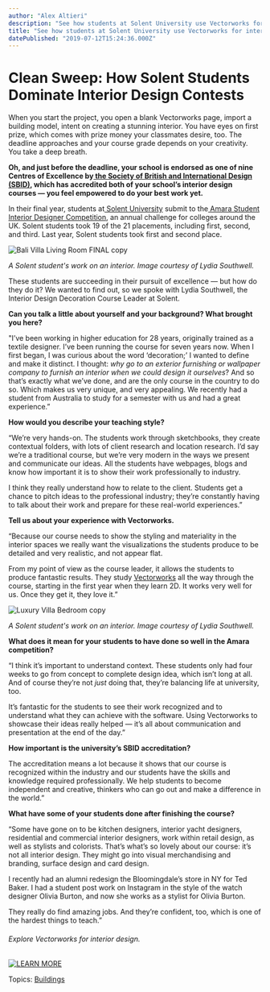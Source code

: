 ```yaml
---
author: "Alex Altieri"
description: "See how students at Solent University use Vectorworks for interior design through an interview with Lydia Southwell, a Solent course leader."
title: "See how students at Solent University use Vectorworks for interior design through an interview with Lydia Southwell, a Solent course leader." 
datePublished: "2019-07-12T15:24:36.000Z"
---
```

# Clean Sweep: How Solent Students Dominate Interior Design Contests

When you start the project, you open a blank Vectorworks page, import a building model, intent on creating a stunning interior. You have eyes on first prize, which comes with prize money your classmates desire, too. The deadline approaches and your course grade depends on your creativity. You take a deep breath.

**Oh, and just before the deadline, your school is endorsed as one of nine Centres of Excellence by[ the Society of British and International Design (SBID)](https://www.sbid.org/), which has accredited both of your school’s interior design courses — you feel empowered to do your best work yet.** 

In their final year, students at[ Solent University](https://www.solent.ac.uk/) submit to the[ Amara Student Interior Designer Competition](https://www.amara.com/student-interior-designer), an annual challenge for colleges around the UK. Solent students took 19 of the 21 placements, including first, second, and third. Last year, Solent students took first and second place.

![Bali Villa Living Room FINAL copy](https://blog.vectorworks.net/hs-fs/hubfs/190712%20Solent/Bali%20Villa%20Living%20Room%20FINAL%20copy.jpg?width=3840&name=Bali%20Villa%20Living%20Room%20FINAL%20copy.jpg) 

_A Solent student's work on an interior. Image courtesy of Lydia Southwell._ 

These students are succeeding in their pursuit of excellence — but how do they do it? We wanted to find out, so we spoke with Lydia Southwell, the Interior Design Decoration Course Leader at Solent.

**Can you talk a little about yourself and your background? What brought you here?**

"I’ve been working in higher education for 28 years, originally trained as a textile designer. I’ve been running the course for seven years now. When I first began, I was curious about the word ‘decoration;’ I wanted to define and make it distinct. I thought: _why go to an exterior furnishing or wallpaper company to furnish an interior when we could design it ourselves_? And so that’s exactly what we’ve done, and are the only course in the country to do so. Which makes us very unique, and very appealing. We recently had a student from Australia to study for a semester with us and had a great experience.”

**How would you describe your teaching style?**

“We’re very hands-on. The students work through sketchbooks, they create contextual folders, with lots of client research and location research. I’d say we’re a traditional course, but we’re very modern in the ways we present and communicate our ideas. All the students have webpages, blogs and know how important it is to show their work professionally to industry. 

I think they really understand how to relate to the client. Students get a chance to pitch ideas to the professional industry; they’re constantly having to talk about their work and prepare for these real-world experiences.” 

**Tell us about your experience with Vectorworks.**

“Because our course needs to show the styling and materiality in the interior spaces we really want the visualizations the students produce to be detailed and very realistic, and not appear flat.

From my point of view as the course leader, it allows the students to produce fantastic results. They study [Vectorworks](https://www.vectorworks.net/en?utm%5Fcampaign=blog&utm%5Fsource=intext&utm%5Fmedium=planetvectorworks&utm%5Fcontent=Solent071119) all the way through the course, starting in the first year when they learn 2D. It works very well for us. Once they get it, they love it.”

![Luxury Villa Bedroom copy](https://blog.vectorworks.net/hs-fs/hubfs/190712%20Solent/Luxury%20Villa%20Bedroom%20copy.jpg?width=7680&name=Luxury%20Villa%20Bedroom%20copy.jpg)

_A Solent student's work on an interior. Image courtesy of Lydia Southwell._

**What does it mean for your students to have done so well in the Amara competition?**

“I think it’s important to understand context. These students only had four weeks to go from concept to complete design idea, which isn’t long at all. And of course they’re not _just_ doing that, they’re balancing life at university, too.

It’s fantastic for the students to see their work recognized and to understand what they can achieve with the software. Using Vectorworks to showcase their ideas really helped — it’s all about communication and presentation at the end of the day.”

**How important is the university’s SBID accreditation?**

The accreditation means a lot because it shows that our course is recognized within the industry and our students have the skills and knowledge required professionally. We help students to become independent and creative, thinkers who can go out and make a difference in the world.”

**What have some of your students done after finishing the course?**

“Some have gone on to be kitchen designers, interior yacht designers, residential and commercial interior designers, work within retail design, as well as stylists and colorists. That’s what’s so lovely about our course: it’s not all interior design. They might go into visual merchandising and branding, surface design and card design.

I recently had an alumni redesign the Bloomingdale’s store in NY for Ted Baker. I had a student post work on Instagram in the style of the watch designer Olivia Burton, and now she works as a stylist for Olivia Burton.

They really do find amazing jobs. And they’re confident, too, which is one of the hardest things to teach.”

###### Explore Vectorworks for interior design.

[![LEARN MORE](https://no-cache.hubspot.com/cta/default/3018241/3668f87e-88d6-4a76-b55e-dda3248da378.png)](https://cta-redirect.hubspot.com/cta/redirect/3018241/3668f87e-88d6-4a76-b55e-dda3248da378) 

 Topics: [Buildings](https://blog.vectorworks.net/topic/buildings) 

 